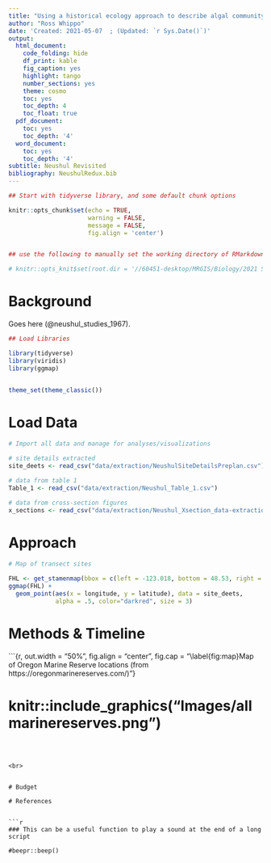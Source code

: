 ```yaml
---
title: "Using a historical ecology approach to describe algal community change"
author: "Ross Whippo"
date: 'Created: 2021-05-07  ; (Updated: `r Sys.Date()`)'
output:
  html_document:
    code_folding: hide
    df_print: kable
    fig_caption: yes
    highlight: tango
    number_sections: yes
    theme: cosmo
    toc: yes
    toc_depth: 4
    toc_float: true
  pdf_document:
    toc: yes
    toc_depth: '4'
  word_document:
    toc: yes
    toc_depth: '4'
subtitle: Neushul Revisited
bibliography: NeushulRedux.bib
---
```




<style>
.column-left{
  float: left;
  width:48%;
  text-align: left;
}


.column-right{
  float: right;
  width: 48%;
  text-align: left;
}

.column-All{
  float: left;
  width:100%;
  text-align: left;
}
</style>




```r

## Start with tidyverse library, and some default chunk options

knitr::opts_chunk$set(echo = TRUE,
                      warning = FALSE,
                      message = FALSE,
                      fig.align = 'center')


## use the following to manually set the working directory of RMarkdown documents. Note that this needs to be defined in this 'setup' r code chunk and will not work if placed elsewhere

# knitr::opts_knit$set(root.dir = '//60451-desktop/MRGIS/Biology/2021 Synthesis/Site_Summaries')

```



<!-- 

TODO: 

-->

# Background


Goes here (@neushul_studies_1967).

```r

## Load Libraries

library(tidyverse)
library(viridis)
library(ggmap)


theme_set(theme_classic())

```



# Load Data

```r
# Import all data and manage for analyses/visualizations

# site details extracted
site_deets <- read_csv("data/extraction/NeushulSiteDetailsPreplan.csv")

# data from table 1
Table_1 <- read_csv("data/extraction/Neushul_Table_1.csv")

# data from cross-section figures
x_sections <- read_csv("data/extraction/Neushul_Xsection_data-extractions.csv")


```



# Approach

```r
# Map of transect sites

FHL <- get_stamenmap(bbox = c(left = -123.018, bottom = 48.53, right = -122.99, top = 48.547), maptype = "watercolor", crop = FALSE, force = TRUE, zoom = 16)
ggmap(FHL) +
  geom_point(aes(x = longitude, y = latitude), data = site_deets,
             alpha = .5, color="darkred", size = 3)
```

# Methods & Timeline



```{r, out.width = "50%", fig.align = "center", fig.cap = "\\label{fig:map}Map of Oregon Marine Reserve locations (from https://oregonmarinereserves.com/)"}

# knitr::include_graphics("Images/allmarinereserves.png")

```



<br>


# Budget

# References


```r

### This can be a useful function to play a sound at the end of a long script

#beepr::beep()
```
